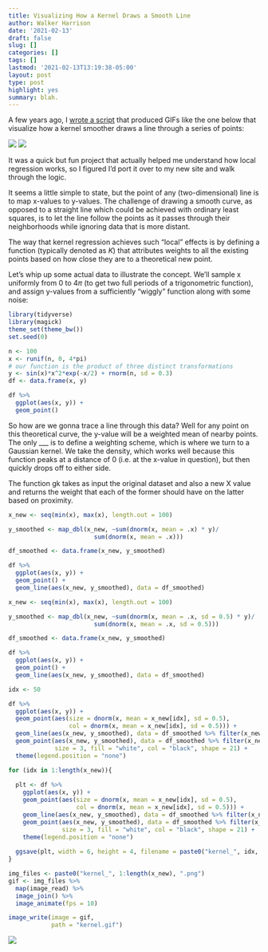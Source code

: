 ```yaml
---
title: Visualizing How a Kernel Draws a Smooth Line
author: Walker Harrison
date: '2021-02-13'
draft: false
slug: []
categories: []
tags: []
lastmod: '2021-02-13T13:19:38-05:00'
layout: post
type: post
highlight: yes
summary: blah.
---
```


A few years ago, I [wrote a script](https://towardsdatascience.com/how-does-a-computer-draw-a-smooth-line-a484176ac24e){target="_blank"} that produced GIFs like the one below that visualize how a kernel smoother draws a line through a series of points:

![](img/kernel.gif)
![](img/commute.png)

It was a quick but fun project that actually helped me understand how local regression works, so I figured I’d port it over to my new site and walk through the logic.

It seems a little simple to state, but the point of any (two-dimensional) line is to map x-values to y-values. The challenge of drawing a smooth curve, as opposed to a straight line which could be achieved with ordinary least squares, is to let the line follow the points as it passes through their neighborhoods while ignoring data that is more distant.

The way that kernel regression achieves such “local” effects is by defining a function (typically denoted as $K$) that attributes weights to all the existing points based on how close they are to a theoretical new point.

Let’s whip up some actual data to illustrate the concept. We’ll sample x uniformly from 0 to $4\pi$ (to get two full periods of a trigonometric function), and assign y-values from a sufficiently “wiggly” function along with some noise:

```r
library(tidyverse)
library(magick)
theme_set(theme_bw())
set.seed(0)

n <- 100
x <- runif(n, 0, 4*pi)
# our function is the product of three distinct transformations
y <- sin(x)*x^2*exp(-x/2) + rnorm(n, sd = 0.3)
df <- data.frame(x, y)

df %>%
  ggplot(aes(x, y)) +
  geom_point()
```

So how are we gonna trace a line through this data? Well for any point on this theoretical curve, the y-value will be a weighted mean of nearby points. The only ___ is to define a weighting scheme, which is where we turn to a Gaussian kernel. We take the density, which works well because this function peaks at a distance of 0 (i.e. at the x-value in question), but then quickly drops off to either side.

The function gk takes as input the original dataset and also a new X value and returns the weight that each of the former should have on the latter based on proximity. 

```r
x_new <- seq(min(x), max(x), length.out = 100)

y_smoothed <- map_dbl(x_new, ~sum(dnorm(x, mean = .x) * y)/
                        sum(dnorm(x, mean = .x)))

df_smoothed <- data.frame(x_new, y_smoothed)
```

```r
df %>%
  ggplot(aes(x, y)) +
  geom_point() +
  geom_line(aes(x_new, y_smoothed), data = df_smoothed)
```
```r
x_new <- seq(min(x), max(x), length.out = 100)

y_smoothed <- map_dbl(x_new, ~sum(dnorm(x, mean = .x, sd = 0.5) * y)/
                        sum(dnorm(x, mean = .x, sd = 0.5)))

df_smoothed <- data.frame(x_new, y_smoothed)
```

```r
df %>%
  ggplot(aes(x, y)) +
  geom_point() +
  geom_line(aes(x_new, y_smoothed), data = df_smoothed)
```




```r
idx <- 50

df %>%
  ggplot(aes(x, y)) +
  geom_point(aes(size = dnorm(x, mean = x_new[idx], sd = 0.5),
                 col = dnorm(x, mean = x_new[idx], sd = 0.5))) +
  geom_line(aes(x_new, y_smoothed), data = df_smoothed %>% filter(x_new <= x_new[idx])) +
  geom_point(aes(x_new, y_smoothed), data = df_smoothed %>% filter(x_new == x_new[idx]),
             size = 3, fill = "white", col = "black", shape = 21) +
  theme(legend.position = "none")
```

```r
for (idx in 1:length(x_new)){
  
  plt <- df %>%
    ggplot(aes(x, y)) +
    geom_point(aes(size = dnorm(x, mean = x_new[idx], sd = 0.5),
                   col = dnorm(x, mean = x_new[idx], sd = 0.5))) +
    geom_line(aes(x_new, y_smoothed), data = df_smoothed %>% filter(x_new <= x_new[idx])) +
    geom_point(aes(x_new, y_smoothed), data = df_smoothed %>% filter(x_new == x_new[idx]),
               size = 3, fill = "white", col = "black", shape = 21) +
    theme(legend.position = "none")
  
  ggsave(plt, width = 6, height = 4, filename = paste0("kernel_", idx, ".png"))
}

```

```r
img_files <- paste0("kernel_", 1:length(x_new), ".png")
gif <- img_files %>% 
  map(image_read) %>%
  image_join() %>%
  image_animate(fps = 10)

image_write(image = gif,
            path = "kernel.gif")

```

![](img/kernel.gif)